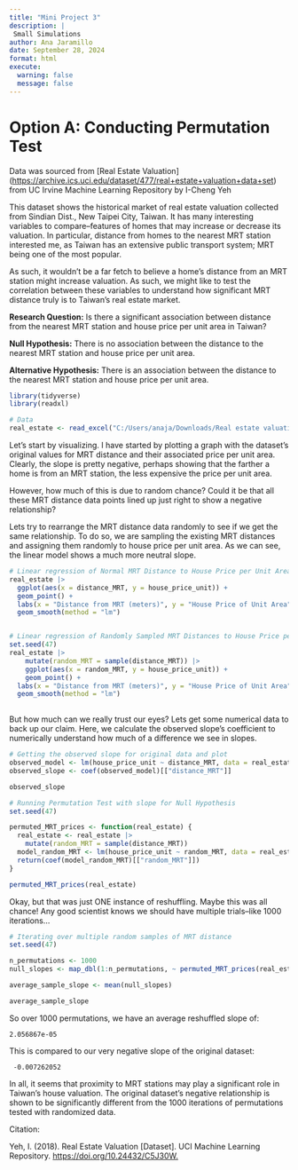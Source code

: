 ```yaml
---
title: "Mini Project 3"
description: |
 Small Simulations
author: Ana Jaramillo
date: September 28, 2024
format: html
execute:
  warning: false
  message: false
---
```


# Option A: Conducting Permutation Test

Data was sourced from \[Real Estate Valuation\](<https://archive.ics.uci.edu/dataset/477/real+estate+valuation+data+set>) from UC Irvine Machine Learning Repository by I-Cheng Yeh

This dataset shows the historical market of real estate valuation collected from Sindian Dist., New Taipei City, Taiwan. It has many interesting variables to compare–features of homes that may increase or decrease its valuation. In particular, distance from homes to the nearest MRT station interested me, as Taiwan has an extensive public transport system; MRT being one of the most popular.

As such, it wouldn't be a far fetch to believe a home's distance from an MRT station might increase valuation. As such, we might like to test the correlation between these variables to understand how significant MRT distance truly is to Taiwan's real estate market.

**Research Question:** Is there a significant association between distance from the nearest MRT station and house price per unit area in Taiwan?

**Null Hypothesis:** There is no association between the distance to the nearest MRT station and house price per unit area.

**Alternative Hypothesis:** There is an association between the distance to the nearest MRT station and house price per unit area.

```r
library(tidyverse)
library(readxl)

# Data
real_estate <- read_excel("C:/Users/anaja/Downloads/Real estate valuation data set.xlsx")
```

Let's start by visualizing. I have started by plotting a graph with the dataset's original values for MRT distance and their associated price per unit area. Clearly, the slope is pretty negative, perhaps showing that the farther a home is from an MRT station, the less expensive the price per unit area.

However, how much of this is due to random chance? Could it be that all these MRT distance data points lined up just right to show a negative relationship?

Lets try to rearrange the MRT distance data randomly to see if we get the same relationship. To do so, we are sampling the existing MRT distances and assigning them randomly to house price per unit area. As we can see, the linear model shows a much more neutral slope.

```r
# Linear regression of Normal MRT Distance to House Price per Unit Area
real_estate |>
  ggplot(aes(x = distance_MRT, y = house_price_unit)) +
  geom_point() +
  labs(x = "Distance from MRT (meters)", y = "House Price of Unit Area", y = "House Price of Unit Area", title = "MRT Distances to House Price per Unit Area" ) +
  geom_smooth(method = "lm")


# Linear regression of Randomly Sampled MRT Distances to House Price per Unit Area
set.seed(47)
real_estate |>
    mutate(random_MRT = sample(distance_MRT)) |>
    ggplot(aes(x = random_MRT, y = house_price_unit)) +
    geom_point() +
  labs(x = "Distance from MRT (meters)", y = "House Price of Unit Area", title = "Randomly Sampled MRT Distances to House Price per Unit Area") +
  geom_smooth(method = "lm")
  
```

But how much can we really trust our eyes? Lets get some numerical data to back up our claim. Here, we calculate the observed slope's coefficient to numerically understand how much of a difference we see in slopes.

```r
# Getting the observed slope for original data and plot
observed_model <- lm(house_price_unit ~ distance_MRT, data = real_estate)
observed_slope <- coef(observed_model)[["distance_MRT"]]

observed_slope

# Running Permutation Test with slope for Null Hypothesis
set.seed(47)

permuted_MRT_prices <- function(real_estate) {
  real_estate <- real_estate |>
    mutate(random_MRT = sample(distance_MRT))
  model_random_MRT <- lm(house_price_unit ~ random_MRT, data = real_estate)
  return(coef(model_random_MRT)[["random_MRT"]])
}

permuted_MRT_prices(real_estate)

```

Okay, but that was just ONE instance of reshuffling. Maybe this was all chance! Any good scientist knows we should have multiple trials–like 1000 iterations...

```r
# Iterating over multiple random samples of MRT distance
set.seed(47)

n_permutations <- 1000
null_slopes <- map_dbl(1:n_permutations, ~ permuted_MRT_prices(real_estate))

average_sample_slope <- mean(null_slopes)

average_sample_slope

```

So over 1000 permutations, we have an average reshuffled slope of:

```         
2.056867e-05
```

This is compared to our very negative slope of the original dataset:

```         
 -0.007262052
```

In all, it seems that proximity to MRT stations may play a significant role in Taiwan's house valuation. The original dataset's negative relationship is shown to be significantly different from the 1000 iterations of permutations tested with randomized data.

Citation:

Yeh, I. (2018). Real Estate Valuation \[Dataset\]. UCI Machine Learning Repository. <https://doi.org/10.24432/C5J30W.>

